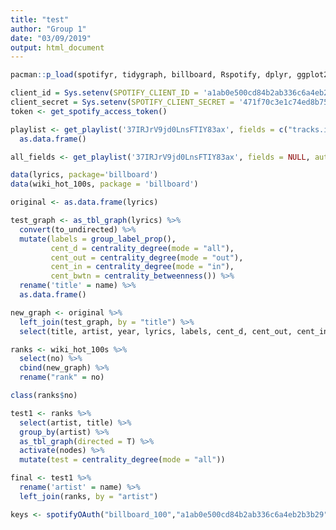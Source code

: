```yaml
---
title: "test"
author: "Group 1"
date: "03/09/2019"
output: html_document
---
```


```r
pacman::p_load(spotifyr, tidygraph, billboard, Rspotify, dplyr, ggplot2)
```

```r
client_id = Sys.setenv(SPOTIFY_CLIENT_ID = 'a1ab0e500cd84b2ab336c6a4eb2b3b29')
client_secret = Sys.setenv(SPOTIFY_CLIENT_SECRET = '471f70c3e1c74ed8b75ea23656b8481c')
token <- get_spotify_access_token()

playlist <- get_playlist('37IRJrV9jd0LnsFTIY83ax', fields = c("tracks.items.track.artists.name", "tracks.items.track.name"), authorization = token) %>%
  as.data.frame()

all_fields <- get_playlist('37IRJrV9jd0LnsFTIY83ax', fields = NULL, authorization = token)


```

```r
data(lyrics, package='billboard')
data(wiki_hot_100s, package = 'billboard')

original <- as.data.frame(lyrics)

test_graph <- as_tbl_graph(lyrics) %>%
  convert(to_undirected) %>%
  mutate(labels = group_label_prop(),
         cent_d = centrality_degree(mode = "all"),
         cent_out = centrality_degree(mode = "out"),
         cent_in = centrality_degree(mode = "in"),
         cent_bwtn = centrality_betweenness()) %>%
  rename('title' = name) %>%
  as.data.frame()

new_graph <- original %>%
  left_join(test_graph, by = "title") %>%
  select(title, artist, year, lyrics, labels, cent_d, cent_out, cent_in, cent_bwtn)

ranks <- wiki_hot_100s %>%
  select(no) %>%
  cbind(new_graph) %>%
  rename("rank" = no)

class(ranks$no)

test1 <- ranks %>%
  select(artist, title) %>%
  group_by(artist) %>%
  as_tbl_graph(directed = T) %>%
  activate(nodes) %>%
  mutate(test = centrality_degree(mode = "all"))

final <- test1 %>%
  rename('artist' = name) %>%
  left_join(ranks, by = "artist") 
```

```r
keys <- spotifyOAuth("billboard_100","a1ab0e500cd84b2ab336c6a4eb2b3b29","471f70c3e1c74ed8b75ea23656b8481c")
```


